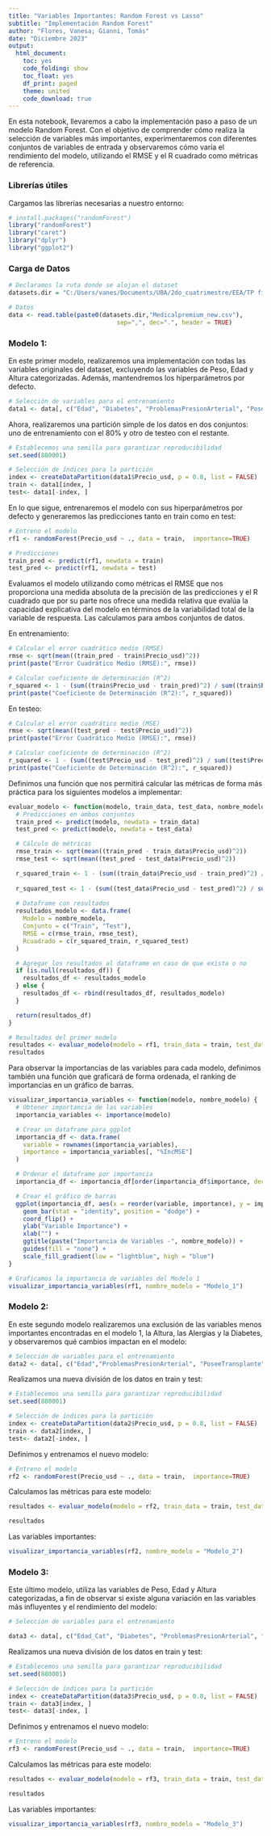---
title: "Variables Importantes: Random Forest vs Lasso"
subtitle: "Implementación Random Forest"
author: "Flores, Vanesa; Gianni, Tomás"
date: "Diciembre 2023"
output:
  html_document:
    toc: yes
    code_folding: show
    toc_float: yes
    df_print: paged
    theme: united
    code_download: true
---

En esta notebook, llevaremos a cabo la implementación paso a paso de un modelo Random Forest. Con el objetivo de comprender cómo realiza la selección de variables más importantes, experimentaremos con diferentes conjuntos de variables de entrada y observaremos cómo varía el rendimiento del modelo, utilizando el RMSE y el R cuadrado como métricas de referencia.


###  <font>Librerías útiles</font>

Cargamos las librerías necesarias a nuestro entorno:
```{r}
# install.packages("randomForest")
library("randomForest")
library("caret")
library("dplyr")
library("ggplot2")
```

###  <font>Carga de Datos</font>


```{r}
# Declaramos la ruta donde se alojan el dataset
datasets.dir = "C:/Users/vanes/Documents/UBA/2do_cuatrimestre/EEA/TP final/"

# Datos
data <- read.table(paste0(datasets.dir,"Medicalpremium_new.csv"),
                              sep=",", dec=".", header = TRUE)

```

###  <font> Modelo 1:</font>

En este primer modelo, realizaremos una implementación con todas las variables originales del dataset, excluyendo las variables de Peso, Edad y Altura categorizadas. Además, mantendremos los hiperparámetros por defecto.

```{r}
# Selección de variables para el entrenamiento
data1 <- data[, c("Edad", "Diabetes", "ProblemasPresionArterial", "PoseeTransplante",  "EnfermedadCronica","Altura","Peso",                     "Alergias", "HistorialCancerFamiliar",  "CantCirugiasImportantes","Precio_usd")]
```

Ahora, realizaremos una partición simple de los datos en dos conjuntos: uno de entrenamiento con el 80% y otro de testeo con el restante.

```{r}
# Establecemos una semilla para garantizar reproducibilidad
set.seed(880001)

# Selección de índices para la partición
index <- createDataPartition(data1$Precio_usd, p = 0.8, list = FALSE)
train <- data1[index, ]
test<- data1[-index, ]
```

En lo que sigue, entrenaremos el modelo con sus hiperparámetros por defecto y generaremos las predicciones tanto en train como en test:

```{r}
# Entreno el modelo
rf1 <- randomForest(Precio_usd ~ ., data = train,  importance=TRUE)

# Predicciones
train_pred <- predict(rf1, newdata = train)
test_pred <- predict(rf1, newdata = test)
```

Evaluamos el modelo utilizando como métricas el RMSE que nos proporciona una medida absoluta de la precisión de las predicciones y el R cuadrado que por su parte nos ofrece una medida relativa que evalúa la capacidad explicativa del modelo en términos de la variabilidad total de la variable de respuesta. Las calculamos para ambos conjuntos de datos.

En entrenamiento:

```{r}
# Calcular el error cuadrático medio (RMSE)
rmse <- sqrt(mean((train_pred - train$Precio_usd)^2))
print(paste("Error Cuadrático Medio (RMSE):", rmse))

# Calcular coeficiente de determinación (R^2)
r_squared <- 1 - (sum((train$Precio_usd - train_pred)^2) / sum((train$Precio_usd - mean(train$Precio_usd))^2))
print(paste("Coeficiente de Determinación (R^2):", r_squared))

```

En testeo: 

```{r}
# Calcular el error cuadrático medio (MSE)
rmse <- sqrt(mean((test_pred - test$Precio_usd)^2))
print(paste("Error Cuadrático Medio (RMSE):", rmse))

# Calcular coeficiente de determinación (R^2)
r_squared <- 1 - (sum((test$Precio_usd - test_pred)^2) / sum((test$Precio_usd - mean(test$Precio_usd))^2))
print(paste("Coeficiente de Determinación (R^2):", r_squared))
```
Definimos una función que nos permitirá calcular las métricas de forma más práctica para los siguientes modelos a implementar:

```{r}

evaluar_modelo <- function(modelo, train_data, test_data, nombre_modelo, resultados_df = NULL) {
  # Predicciones en ambos conjuntos
  train_pred <- predict(modelo, newdata = train_data)
  test_pred <- predict(modelo, newdata = test_data)

  # Cálculo de métricas
  rmse_train <- sqrt(mean((train_pred - train_data$Precio_usd)^2))
  rmse_test <- sqrt(mean((test_pred - test_data$Precio_usd)^2))

  r_squared_train <- 1 - (sum((train_data$Precio_usd - train_pred)^2) / sum((train_data$Precio_usd - mean(train_data$Precio_usd))^2))
  
  r_squared_test <- 1 - (sum((test_data$Precio_usd - test_pred)^2) / sum((test_data$Precio_usd - mean(test_data$Precio_usd))^2))
  
  # Dataframe con resultados
  resultados_modelo <- data.frame(
    Modelo = nombre_modelo,
    Conjunto = c("Train", "Test"),
    RMSE = c(rmse_train, rmse_test),
    Rcuadrado = c(r_squared_train, r_squared_test)
  )

  # Agregar los resultados al dataframe en caso de que exista o no
  if (is.null(resultados_df)) {
    resultados_df <- resultados_modelo
  } else {
    resultados_df <- rbind(resultados_df, resultados_modelo)
  }

  return(resultados_df)
}

# Resultados del primer modelo
resultados <- evaluar_modelo(modelo = rf1, train_data = train, test_data = test, nombre_modelo = "Modelo_1")
resultados
```

Para observar la importancias de las variables para cada modelo, definimos también una función que graficará de forma ordenada, el ranking de importancias en un gráfico de barras.


```{r}
visualizar_importancia_variables <- function(modelo, nombre_modelo) {
  # Obtener importancia de las variables
  importancia_variables <- importance(modelo)

  # Crear un dataframe para ggplot
  importancia_df <- data.frame(
    variable = rownames(importancia_variables),
    importance = importancia_variables[, "%IncMSE"]
  )

  # Ordenar el dataframe por importancia
  importancia_df <- importancia_df[order(importancia_df$importance, decreasing = TRUE), ]

  # Crear el gráfico de barras
  ggplot(importancia_df, aes(x = reorder(variable, importance), y = importance, fill = importance)) +
    geom_bar(stat = "identity", position = "dodge") +
    coord_flip() +
    ylab("Variable Importance") +
    xlab("") +
    ggtitle(paste("Importancia de Variables -", nombre_modelo)) +
    guides(fill = "none") +
    scale_fill_gradient(low = "lightblue", high = "blue")
}

# Graficamos la importancia de variables del Modelo 1
visualizar_importancia_variables(rf1, nombre_modelo = "Modelo_1")
```

###  <font> Modelo 2:</font>

En este segundo modelo realizaremos una exclusión de las variables menos importantes encontradas en el modelo 1, la Altura, las Alergias y la Diabetes, y observaremos qué cambios impactan en el modelo:

```{r}
# Selección de variables para el entrenamiento
data2 <- data[, c("Edad","ProblemasPresionArterial", "PoseeTransplante",  "EnfermedadCronica","Peso",         "HistorialCancerFamiliar",  "CantCirugiasImportantes","Precio_usd")]
```

Realizamos una nueva división de los datos en train y test:

```{r}
# Establecemos una semilla para garantizar reproducibilidad
set.seed(880001)

# Selección de índices para la partición
index <- createDataPartition(data2$Precio_usd, p = 0.8, list = FALSE)
train <- data2[index, ]
test<- data2[-index, ]
```

Definimos y entrenamos el nuevo modelo:

```{r}
# Entreno el modelo
rf2 <- randomForest(Precio_usd ~ ., data = train,  importance=TRUE)
```

Calculamos las métricas para este modelo:

```{r}
resultados <- evaluar_modelo(modelo = rf2, train_data = train, test_data = test, nombre_modelo = "Modelo_2", resultados_df = resultados)

resultados
```

Las variables importantes:

```{r}
visualizar_importancia_variables(rf2, nombre_modelo = "Modelo_2")
```

###  <font> Modelo 3:</font>

Este último modelo, utiliza las variables de Peso, Edad y Altura categorizadas, a fin de observar si existe alguna variación en las variables más influyentes y el rendimiento del modelo:

```{r}
# Selección de variables para el entrenamiento

data3 <- data[, c("Edad_Cat", "Diabetes", "ProblemasPresionArterial", "PoseeTransplante",  "EnfermedadCronica","Altura_Cat","Peso_Cat", "Alergias", "HistorialCancerFamiliar",  "CantCirugiasImportantes","Precio_usd")]

```

Realizamos una nueva división de los datos en train y test:

```{r}
# Establecemos una semilla para garantizar reproducibilidad
set.seed(880001)

# Selección de índices para la partición
index <- createDataPartition(data3$Precio_usd, p = 0.8, list = FALSE)
train <- data3[index, ]
test<- data3[-index, ]
```

Definimos y entrenamos el nuevo modelo:

```{r}
# Entreno el modelo
rf3 <- randomForest(Precio_usd ~ ., data = train,  importance=TRUE)
```

Calculamos las métricas para este modelo:

```{r}
resultados <- evaluar_modelo(modelo = rf3, train_data = train, test_data = test, nombre_modelo = "Modelo_3", resultados_df = resultados)

resultados
```

Las variables importantes:

```{r}
visualizar_importancia_variables(rf3, nombre_modelo = "Modelo_3")
```